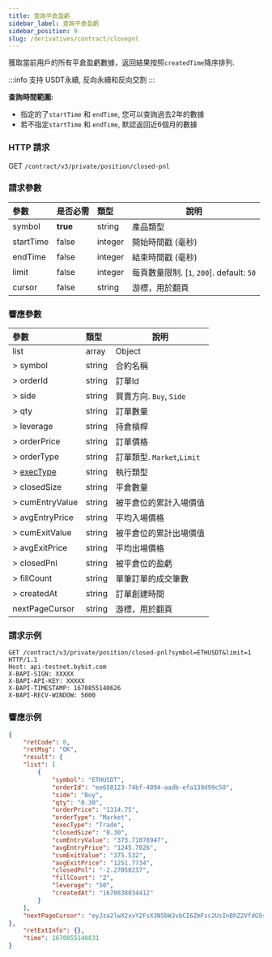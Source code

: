 ```yaml
---
title: 查詢平倉盈虧
sidebar_label: 查詢平倉盈虧
sidebar_position: 9
slug: /derivatives/contract/closepnl
---
```


獲取當前用戶的所有平倉盈虧數據，返回結果按照`createdTime`降序排列.

:::info
支持 USDT永續, 反向永續和反向交割
:::

**查詢時間範圍:**<br/>
* 指定的了`startTime` 和 `endTime`, 您可以查詢過去2年的數據
* 若不指定`startTime` 和 `endTime`, 默認返回近6個月的數據

### HTTP 請求
GET `/contract/v3/private/position/closed-pnl`

### 請求參數
| 參數 | 是否必需 | 類型 | 說明|
|:----- |:-------|:-----|------ |
|symbol |**true** |string |產品類型 |
|startTime |false |integer |開始時間戳 (毫秒)|
|endTime |false |integer |結束時間戳 (毫秒)|
|limit |false |integer |每頁數量限制. [`1`, `200`]. default: `50`|
|cursor |false |string |游標，用於翻頁|

### 響應參數
| 參數 | 類型 | 說明|
|:----- |:-----|----- |
|list |array |Object |
|> symbol |string |合約名稱 |
|> orderId |string |訂單Id |
|> side |string |買賣方向. `Buy`, `Side` |
|> qty |string |訂單數量 |
|> leverage |string |持倉槓桿 |
|> orderPrice |string |訂單價格 |
|> orderType |string |訂單類型. `Market`,`Limit` |
|> [execType](../enum#exectype) |string |執行類型 |
|> closedSize |string |平倉數量 |
|> cumEntryValue |string |被平倉位的累計入場價值 |
|> avgEntryPrice |string |平均入場價格 |
|> cumExitValue |string |被平倉位的累計出場價值 |
|> avgExitPrice |string |平均出場價格 |
|> closedPnl |string |被平倉位的盈虧 |
|> fillCount |string |單筆訂單的成交筆數 |
|> createdAt |string |訂單創建時間 |
|nextPageCursor |string |游標，用於翻頁 |

### 請求示例

```http
GET /contract/v3/private/position/closed-pnl?symbol=ETHUSDT&limit=1 HTTP/1.1
Host: api-testnet.bybit.com
X-BAPI-SIGN: XXXXX
X-BAPI-API-KEY: XXXXX
X-BAPI-TIMESTAMP: 1670855140626
X-BAPI-RECV-WINDOW: 5000
```

### 響應示例

```json
{
    "retCode": 0,
    "retMsg": "OK",
    "result": {
    "list": [
        {
            "symbol": "ETHUSDT",
            "orderId": "ee650123-74bf-4094-aadb-efa139d99c50",
            "side": "Buy",
            "qty": "0.30",
            "orderPrice": "1314.75",
            "orderType": "Market",
            "execType": "Trade",
            "closedSize": "0.30",
            "cumEntryValue": "373.71078947",
            "avgEntryPrice": "1245.7026",
            "cumExitValue": "375.532",
            "avgExitPrice": "1251.7734",
            "closedPnl": "-2.27050237",
            "fillCount": "2",
            "leverage": "50",
            "createdAt": "1670838034412"
        }
    ],
    "nextPageCursor": "eyJza2lwX2xvY2FsX3N5bWJvbCI6ZmFsc2UsInBhZ2VfdG9rZW4iOiJleUpOSWpwN0lsOTFjM2N4WHlJNmV5SkNJam9pUVRnMlZFcEJSVWRCVVVVOUluMHNJbkJySWpwN0lrSWlPaUpLUjFac1RtcFZkMDFVU1hwTVZHTXdXVzFaZEU1RVFUVk9RekZvV1ZkU2FVeFhWbTFaVkVWNlQxZFJOVTlYVFRGTlFUMDlJbjBzSWw5emExOGlPbnNpUWlJNklrWjZRVU5XZGpWcVkyTXlSblJoTTJSQlp6MDlJbjE5ZlE9PSJ9"
},
    "retExtInfo": {},
    "time": 1670855140831
}
```